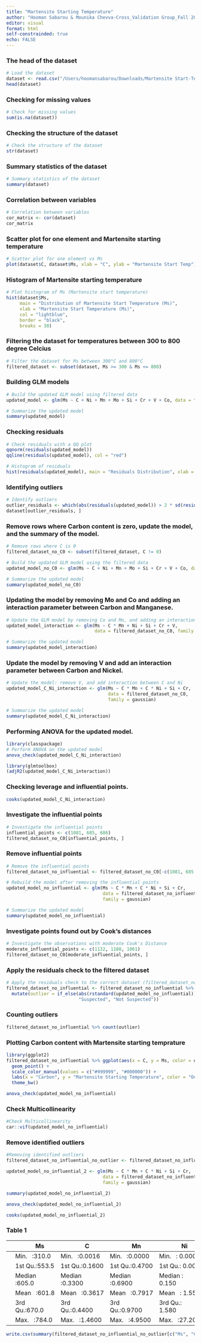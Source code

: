 ```yaml
---
title: "Martensite Starting Temperature"
author: "Hooman Sabarou & Mounika Chevva-Cross_Validation Group_Fall 2024"
editor: visual
format: html
self-constrainded: true
echo: FALSE
---
```


### The head of the dataset

```r
# Load the dataset
dataset <- read.csv("/Users/hoomansabarou/Downloads/Martensite Start-Temp.csv")
head(dataset)

```

### Checking for missing values

```r
# Check for missing values
sum(is.na(dataset))

```

### Checking the structure of the dataset

```r
# Check the structure of the dataset
str(dataset)

```

### Summary statistics of the dataset

```r
# Summary statistics of the dataset
summary(dataset)

```

### Correlation between variables

```r
# Correlation between variables
cor_matrix <- cor(dataset)
cor_matrix

```

### Scatter plot for one element and Martensite starting temperature

```r
# Scatter plot for one element vs Ms
plot(dataset$C, dataset$Ms, xlab = "C", ylab = "Martensite Start Temp")

```

### Histogram of Martensite starting temperature

```r
# Plot histogram of Ms (Martensite start temperature)
hist(dataset$Ms, 
     main = "Distribution of Martensite Start Temperature (Ms)", 
     xlab = "Martensite Start Temperature (Ms)", 
     col = "lightblue", 
     border = "black", 
     breaks = 30)

```

### Filtering the dataset for temperatures between 300 to 800 degree Celcius

```r
# Filter the dataset for Ms between 300°C and 800°C
filtered_dataset <- subset(dataset, Ms >= 300 & Ms <= 800)

```

### Building GLM models

```r
# Build the updated GLM model using filtered data
updated_model <- glm(Ms ~ C + Ni + Mn + Mo + Si + Cr + V + Co, data = filtered_dataset, family = gaussian)

# Summarize the updated model
summary(updated_model)

```

### Checking residuals

```r
# Check residuals with a QQ plot
qqnorm(residuals(updated_model))
qqline(residuals(updated_model), col = "red")

# Histogram of residuals
hist(residuals(updated_model), main = "Residuals Distribution", xlab = "Residuals")


```

### Identifying outliers

```r
# Identify outliers
outlier_residuals <- which(abs(residuals(updated_model)) > 2 * sd(residuals(updated_model)))
dataset[outlier_residuals, ]

```

### Remove rows where Carbon content is zero, update the model, and the summary of the model. 

```r
# Remove rows where C is 0
filtered_dataset_no_C0 <- subset(filtered_dataset, C != 0)

# Build the updated GLM model using the filtered data
updated_model_no_C0 <- glm(Ms ~ C + Ni + Mn + Mo + Si + Cr + V + Co, data = filtered_dataset_no_C0, family = gaussian)

# Summarize the updated model
summary(updated_model_no_C0)

```

### Updating the model by removing Mo and Co and adding an interaction parameter between Carbon and Manganese.

```r
# Update the GLM model by removing Co and Mo, and adding an interaction between C and Mn
updated_model_interaction <- glm(Ms ~ C * Mn + Ni + Si + Cr + V, 
                                 data = filtered_dataset_no_C0, family = gaussian)

# Summarize the updated model
summary(updated_model_interaction)

```

### Update the model by removing V and add an interaction parameter between Carbon and Nickel. 

```r
# Update the model: remove V, and add interaction between C and Ni
updated_model_C_Ni_interaction <- glm(Ms ~ C * Mn + C * Ni + Si + Cr, 
                                      data = filtered_dataset_no_C0, 
                                      family = gaussian)

# Summarize the updated model
summary(updated_model_C_Ni_interaction)

```

### Performing ANOVA for the updated model. 

```r
library(classpackage)
# Perform ANOVA on the updated model
anova_check(updated_model_C_Ni_interaction)

```

```r
library(glmtoolbox)
(adjR2(updated_model_C_Ni_interaction))
```

### Checking leverage and influential points.

```r
cooks(updated_model_C_Ni_interaction)
```

### Investigate the influential points

```r
# Investigate the influential points
influential_points <- c(1081, 685, 686)
filtered_dataset_no_C0[influential_points, ]


```

### Remove influential points

```r
# Remove the influential points
filtered_dataset_no_influential <- filtered_dataset_no_C0[-c(1081, 685, 686), ]

# Rebuild the model after removing the influential points
updated_model_no_influential <- glm(Ms ~ C * Mn + C * Ni + Si + Cr, 
                                    data = filtered_dataset_no_influential, 
                                    family = gaussian)

# Summarize the updated model
summary(updated_model_no_influential)

```

### Investigate points found out by Cook's distances

```r
# Investigate the observations with moderate Cook's Distance
moderate_influential_points <- c(1132, 1188, 1061)
filtered_dataset_no_C0[moderate_influential_points, ]

```

### Apply the residuals check to the filtered dataset

```r
# Apply the residuals check to the correct dataset (filtered_dataset_no_influential)
filtered_dataset_no_influential <- filtered_dataset_no_influential %>% 
  mutate(outlier = if_else(abs(rstandard(updated_model_no_influential)) > 2.5, 
                           "Suspected", "Not Suspected"))

```

### Counting outliers

```r

filtered_dataset_no_influential %>% count(outlier)
```

### Plotting Carbon content with Martensite starting temprature

```r
library(ggplot2)
filtered_dataset_no_influential %>% ggplot(aes(x = C, y = Ms, color = outlier)) +
  geom_point() + 
  scale_color_manual(values = c("#999999", "#000000")) +
  labs(x = "Carbon", y = "Martensite Starting Temperature", color = "Outlier") +
  theme_bw()
```

```r
anova_check(updated_model_no_influential)

```

### Check Multicollinearity

```r
#Check Multicollinearity
car::vif(updated_model_no_influential)

```

### Remove identified outliers

```r
#Removing identified outliers
filtered_dataset_no_influential_no_outlier <- filtered_dataset_no_influential %>% filter(outlier == "Not Suspected")

updated_model_no_influential_2 <- glm(Ms ~ C * Mn + C * Ni + Si + Cr, 
                                    data = filtered_dataset_no_influential_no_outlier, 
                                    family = gaussian)

summary(updated_model_no_influential_2)

```

```r
anova_check(updated_model_no_influential_2)
```

```r
cooks(updated_model_no_influential_2)
```

### Table 1

```{=html}
<style type="text/css">
.tg  {border-collapse:collapse;border-spacing:0;}
.tg td{border-color:black;border-style:solid;border-width:1px;font-family:Arial, sans-serif;font-size:14px;
  overflow:hidden;padding:10px 5px;word-break:normal;}
.tg th{border-color:black;border-style:solid;border-width:1px;font-family:Arial, sans-serif;font-size:14px;
  font-weight:normal;overflow:hidden;padding:10px 5px;word-break:normal;}
.tg .tg-0lax{text-align:left;vertical-align:top}
</style>
```
|     |       Ms      |       C        |       Mn       |       Ni       |       Si       |       Cr       |
|-----------|-----------|-----------|-----------|-----------|-----------|-----------|
|     | Min.   :310.0 | Min.   :0.0016 | Min.   :0.0000 | Min.   : 0.000 | Min.   :0.0000 | Min.   : 0.000 |
|     | 1st Qu.:553.5 | 1st Qu.:0.1600 | 1st Qu.:0.4700 | 1st Qu.: 0.000 | 1st Qu.:0.2000 | 1st Qu.: 0.000 |
|     | Median :605.0 | Median :0.3300 | Median :0.6900 | Median : 0.150 | Median :0.2600 | Median : 0.520 |
|     | Mean   :601.8 | Mean   :0.3617 | Mean   :0.7917 | Mean   : 1.558 | Mean   :0.3475 | Mean : 1.043   |
|     | 3rd Qu.:670.0 | 3rd Qu.:0.4400 | 3rd Qu.:0.9700 | 3rd Qu.: 1.580 | 3rd Qu.:0.3400 | 3rd Qu.: 1.150 |
|     | Max.   :784.0 | Max.   :1.4600 | Max.   :4.9500 | Max.   :27.200 | Max.   :3.8000 | Max.   :16.200 |

```r
write.csv(summary(filtered_dataset_no_influential_no_outlier[c("Ms", "C", "Mn", "Ni", "Si", "Cr")]), "NewTable.csv")
```
